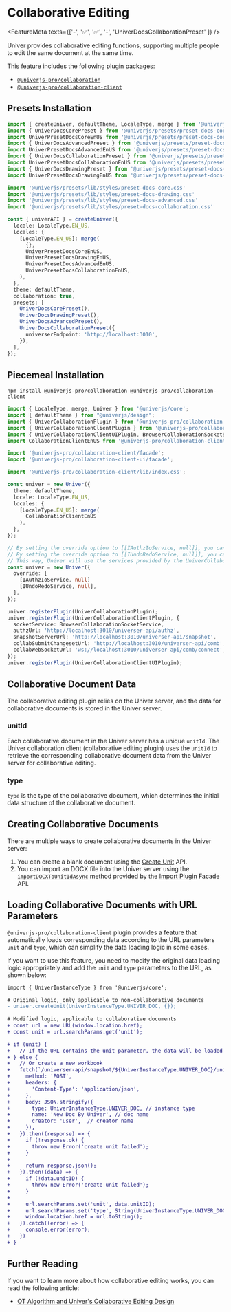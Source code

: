 
# Collaborative Editing

<FeatureMeta texts={['-', '✅', '✅', '-', 'UniverDocsCollaborationPreset' ]} />

Univer provides collaborative editing functions, supporting multiple people to edit the same document at the same time.

This feature includes the following plugin packages:

- [`@univerjs-pro/collaboration`](https://www.npmjs.com/package/@univerjs-pro/collaboration)
- [`@univerjs-pro/collaboration-client` ](https://www.npmjs.com/package/@univerjs-pro/collaboration-client)

## Presets Installation

```typescript {6-7,14,24,28,33-35}
import { createUniver, defaultTheme, LocaleType, merge } from '@univerjs/presets';
import { UniverDocsCorePreset } from '@univerjs/presets/preset-docs-core';
import UniverPresetDocsCoreEnUS from '@univerjs/presets/preset-docs-core/locales/en-US';
import { UniverDocsAdvancedPreset } from '@univerjs/presets/preset-docs-advanced';
import UniverPresetDocsAdvancedEnUS from '@univerjs/presets/preset-docs-advanced/locales/en-US';
import { UniverDocsCollaborationPreset } from '@univerjs/presets/preset-docs-collaboration';
import UniverPresetDocsCollaborationEnUS from '@univerjs/presets/preset-docs-collaboration/locales/en-US';
import { UniverDocsDrawingPreset } from '@univerjs/presets/preset-docs-drawing'
import UniverPresetDocsDrawingEnUS from '@univerjs/presets/preset-docs-drawing/locales/en-US'

import '@univerjs/presets/lib/styles/preset-docs-core.css'
import '@univerjs/presets/lib/styles/preset-docs-drawing.css'
import '@univerjs/presets/lib/styles/preset-docs-advanced.css'
import '@univerjs/presets/lib/styles/preset-docs-collaboration.css'

const { univerAPI } = createUniver({
  locale: LocaleType.EN_US,
  locales: {
    [LocaleType.EN_US]: merge(
      {},
      UniverPresetDocsCoreEnUS,
      UniverPresetDocsDrawingEnUS,
      UniverPresetDocsAdvancedEnUS,
      UniverPresetDocsCollaborationEnUS,
    ),
  },
  theme: defaultTheme,
  collaboration: true,
  presets: [
    UniverDocsCorePreset(),
    UniverDocsDrawingPreset(),
    UniverDocsAdvancedPreset(),
    UniverDocsCollaborationPreset({
      universerEndpoint: 'http://localhost:3010',
    }),
  ],
});
```

## Piecemeal Installation

```shell npm2yarn
npm install @univerjs-pro/collaboration @univerjs-pro/collaboration-client
```

```typescript {3-6,8-9,11,18,28-29,33-41}
import { LocaleType, merge, Univer } from '@univerjs/core';
import { defaultTheme } from "@univerjs/design";
import { UniverCollaborationPlugin } from '@univerjs-pro/collaboration';
import { UniverCollaborationClientPlugin } from '@univerjs-pro/collaboration-client';
import { UniverCollaborationClientUIPlugin, BrowserCollaborationSocketService } from '@univerjs-pro/collaboration-client-ui';
import CollaborationClientEnUS from '@univerjs-pro/collaboration-client/locale/en-US';

import '@univerjs-pro/collaboration-client/facade';
import '@univerjs-pro/collaboration-client-ui/facade';

import '@univerjs-pro/collaboration-client/lib/index.css';

const univer = new Univer({
  theme: defaultTheme,
  locale: LocaleType.EN_US,
  locales: {
    [LocaleType.EN_US]: merge(
      CollaborationClientEnUS
    ),
  },
});

// By setting the override option to [[IAuthzIoService, null]], you can instruct Univer not to register the built-in IAuthzIoService.
// By setting the override option to [[IUndoRedoService, null]], you can instruct Univer not to register the built-in IUndoRedoService.
// This way, Univer will use the services provided by the UniverCollaborationPlugin as the implementation for the authorization and undo-redo features.
const univer = new Univer({
  override: [
    [IAuthzIoService, null]
    [IUndoRedoService, null],
  ],
});

univer.registerPlugin(UniverCollaborationPlugin);
univer.registerPlugin(UniverCollaborationClientPlugin, {
  socketService: BrowserCollaborationSocketService,
  authzUrl: 'http://localhost:3010/universer-api/authz',
  snapshotServerUrl: 'http://localhost:3010/universer-api/snapshot',
  collabSubmitChangesetUrl: 'http://localhost:3010/universer-api/comb',
  collabWebSocketUrl: 'ws://localhost:3010/universer-api/comb/connect',
});
univer.registerPlugin(UniverCollaborationClientUIPlugin);
```

## Collaborative Document Data

The collaborative editing plugin relies on the Univer server, and the data for collaborative documents is stored in the Univer server.

### unitId

Each collaborative document in the Univer server has a unique `unitId`. The Univer collaboration client (collaborative editing plugin) uses the `unitId` to retrieve the corresponding collaborative document data from the Univer server for collaborative editing.

### type

`type` is the type of the collaborative document, which determines the initial data structure of the collaborative document.

## Creating Collaborative Documents

There are multiple ways to create collaborative documents in the Univer server:

1. You can create a blank document using the [Create Unit](/en-US/guides/sheets/pro-features/server/api#create-empty-document) API.
2. You can import an DOCX file into the Univer server using the [`importDOCXToUnitIdAsync`](/en-US/guides/docs/features/import-export) method provided by the [Import Plugin](/en-US/guides/docs/features/import-export#import-docx-and-get-unitid) Facade API.

## Loading Collaborative Documents with URL Parameters

`@univerjs-pro/collaboration-client` plugin provides a feature that automatically loads corresponding data according to the URL parameters `unit` and `type`, which can simplify the data loading logic in some cases.

If you want to use this feature, you need to modify the original data loading logic appropriately and add the `unit` and `type` parameters to the URL, as shown below:

```diff
import { UniverInstanceType } from '@univerjs/core';

# Original logic, only applicable to non-collaborative documents
- univer.createUnit(UniverInstanceType.UNIVER_DOC, {});
 
# Modified logic, applicable to collaborative documents
+ const url = new URL(window.location.href);
+ const unit = url.searchParams.get('unit');

+ if (unit) {
+   // If the URL contains the unit parameter, the data will be loaded automatically
+ } else {
+   // Or create a new workbook
+   fetch(`/universer-api/snapshot/${UniverInstanceType.UNIVER_DOC}/unit/-/create`, {
+     method: 'POST',
+     headers: {
+       'Content-Type': 'application/json',
+     },
+     body: JSON.stringify({
+       type: UniverInstanceType.UNIVER_DOC, // instance type
+       name: 'New Doc By Univer', // doc name
+       creator: 'user',  // creator name
+     }),
+   }).then((response) => {
+     if (!response.ok) {
+       throw new Error('create unit failed');
+     }
+
+     return response.json();
+   }).then((data) => {
+     if (!data.unitID) {
+       throw new Error('create unit failed');
+     }
+
+     url.searchParams.set('unit', data.unitID);
+     url.searchParams.set('type', String(UniverInstanceType.UNIVER_DOC));
+     window.location.href = url.toString();
+   }).catch((error) => {
+     console.error(error);
+   })
+ }
```

## Further Reading

If you want to learn more about how collaborative editing works, you can read the following article:

- [OT Algorithm and Univer's Collaborative Editing Design](/blog/ot)
